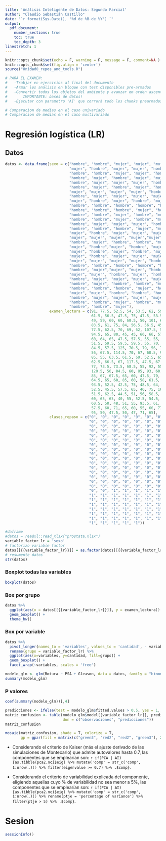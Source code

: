 ```yaml
---
title: 'Análisis Inteligente de Datos: Segundo Parcial'
author: "Claudio Sebastián Castillo"
date: "`r format(Sys.Date(), '%d de %B de %Y') `"
output:
  pdf_document: 
    number_sections: true
    toc: true 
    toc_depth: 3  
linestretch: 1
---
```


```r
knitr::opts_chunk$set(echo = F, warning = F, message = F, comment=NA )
knitr::opts_chunk$set(fig.align = 'center')
source("Unidad0_repos_and_tools.R")

# PARA EL EXAMEN:
#   -Trabjar en ejercicios al final del documento
#   -Armar los análisis en bloque con test disponibles pre-armados
#   -Convertir todos los objetos del ambiente y avanzar en orden ascentende estricto por chunk:
#       IMPORTANTE: bases de datos!
#   -Ejecutar con parametro 'AI' que correrá todo los chunks prearmados más los introducidos en el examen sin eval condicional

# Comparacion de medias en el caso univariado
# Comparacion de medias en el caso multivariado

```

# Regresión logística (LR)
## Datos

```r
datos <- data.frame(sexo = c("hombre", "hombre", "mujer", "mujer", "mujer", "hombre",
                             "mujer", "hombre", "mujer", "mujer", "hombre", "hombre",
                             "hombre", "hombre", "mujer", "mujer", "hombre", "mujer",
                             "hombre", "mujer", "hombre", "mujer", "mujer", "hombre",
                             "hombre", "mujer", "mujer", "mujer", "hombre", "hombre",
                             "hombre", "mujer", "hombre", "mujer", "hombre", "mujer",
                             "mujer", "mujer", "mujer", "mujer", "hombre", "mujer",
                             "hombre", "mujer", "mujer", "mujer", "mujer", "hombre",
                             "mujer", "hombre", "mujer", "hombre", "mujer", "mujer",
                             "hombre", "hombre", "hombre", "hombre", "hombre", "hombre",
                             "hombre", "hombre", "hombre", "mujer", "hombre", "hombre",
                             "hombre", "hombre", "mujer", "hombre", "mujer", "hombre",
                             "hombre", "hombre", "mujer", "hombre", "mujer", "mujer",
                             "hombre", "mujer", "mujer", "mujer", "hombre", "hombre",
                             "hombre", "hombre", "hombre", "mujer", "mujer", "mujer",
                             "mujer", "hombre", "mujer", "mujer", "mujer", "mujer",
                             "mujer", "mujer", "mujer", "mujer","mujer", "mujer",
                             "hombre", "mujer", "hombre", "hombre", "mujer", "mujer",
                             "mujer", "hombre","mujer", "hombre", "mujer", "mujer",
                             "mujer", "hombre", "mujer", "hombre", "mujer", "hombre",
                             "mujer", "hombre", "mujer", "mujer", "mujer", "mujer",
                             "mujer", "mujer", "mujer", "mujer", "hombre", "mujer",
                             "hombre", "hombre", "hombre", "hombre", "hombre", "hombre",
                             "hombre", "mujer","mujer", "mujer", "hombre", "hombre",
                             "mujer", "mujer", "hombre", "mujer", "hombre", "hombre",
                             "hombre", "mujer", "mujer", "mujer", "mujer", "hombre",
                             "hombre", "mujer", "hombre", "hombre", "mujer", "hombre",
                             "hombre", "hombre", "hombre", "mujer", "hombre", "hombre",
                             "mujer", "mujer", "hombre", "hombre", "hombre", "hombre",
                             "hombre", "mujer", "mujer", "mujer", "mujer", "hombre",
                             "hombre", "hombre", "mujer", "hombre", "mujer", "hombre",
                             "hombre", "hombre", "mujer"),
                    examen_lectura = c(91, 77.5, 52.5, 54, 53.5, 62, 59, 51.5,
                                       61.5, 56.5, 47.5, 75, 47.5, 53.5, 50, 50,
                                       49, 59, 60, 60, 60.5, 50, 101, 60, 60,
                                       83.5, 61, 75, 84, 56.5, 56.5, 45, 60.5,
                                       77.5, 62.5, 70, 69, 62, 107.5, 54.5, 92.5,
                                       94.5, 65, 80, 45, 45, 66, 66, 57.5, 42.5,
                                       60, 64, 65, 47.5, 57.5, 55, 55, 76.5,
                                       51.5, 59.5, 59.5, 59.5, 55, 70, 66.5,
                                       84.5, 57.5, 125, 70.5, 79, 56, 75, 57.5,
                                       56, 67.5, 114.5, 70, 67, 60.5, 95, 65.5,
                                       85, 55, 63.5, 61.5, 60, 52.5, 65, 87.5,
                                       62.5, 66.5, 67, 117.5, 47.5, 67.5, 67.5,
                                       77, 73.5, 73.5, 68.5, 55, 92, 55, 55, 60,
                                       120.5, 56, 84.5, 60, 85, 93, 60, 65, 58.5,
                                       85, 67, 67.5, 65, 60, 47.5, 79, 80, 57.5,
                                       64.5, 65, 60, 85, 60, 58, 61.5, 60, 65,
                                       93.5, 52.5, 42.5, 75, 48.5, 64, 66, 82.5,
                                       52.5, 45.5, 57.5, 65, 46, 75, 100, 77.5,
                                       51.5, 62.5, 44.5, 51, 56, 58.5, 69, 65,
                                       60, 65, 65, 40, 55, 52.5, 54.5, 74, 55,
                                       60.5, 50, 48, 51, 55, 93.5, 61, 52.5,
                                       57.5, 60, 71, 65, 60, 55, 60, 77, 52.5,
                                       95, 50, 47.5, 50, 47, 71, 65),
                    clases_repaso = c("0", "0", "0", "0", "0", "0", "0", "0",
                                      "0", "0", "0", "0", "0", "0", "0", "0",
                                      "0", "0", "0", "0", "0", "0", "0", "0",
                                      "0", "0", "0", "0", "0", "0", "0", "0",
                                      "0", "0", "0", "0", "0", "0", "0", "0",
                                      "0", "0", "0", "0", "0", "0", "0", "0",
                                      "0", "0", "0", "0", "0", "0", "0", "0",
                                      "0", "0", "0", "0", "0", "0", "0", "0",
                                      "0", "0", "0", "0", "0", "0", "0", "0",
                                      "0", "0", "0", "0", "0", "0", "0", "0",
                                      "0", "0", "0", "0", "0", "0", "0", "0",
                                      "0", "0", "0", "0", "0", "0", "0", "0",
                                      "0", "0", "0", "0", "0", "0", "0", "0",
                                      "0", "0", "0", "0", "0", "0", "0", "0",
                                      "0", "0", "0", "0", "0", "0", "0", "0",
                                      "0", "0", "0", "0", "0", "0", "0", "0",
                                      "0", "0", "1", "1", "1", "1", "1", "1",
                                      "1", "1", "1", "1", "1", "1", "1", "1",
                                      "1", "1", "1", "1", "1", "1", "1", "1",
                                      "1", "1", "1", "1", "1", "1", "1", "1",
                                      "1", "1", "1", "1", "1", "1", "1", "1",
                                      "1", "1", "1", "1", "1", "1", "1", "1",
                                      "1", "1", "1", "1", "1", "1", "1", "1",
                                      "1", "1", "1", "1", "1"))

#daframe
#datos = readxl::read_xlsx("prostata.xlsx") 
variable_factor_lr = 'sexo'
# factorizo variable factor
datos[[{{variable_factor_lr}}]] = as.factor(datos[[{{variable_factor_lr}}]]) 
# resumente datos
str(datos)
```
### Boxplot todas las variables

```r
boxplot(datos)
```

### Box por grupo

```r
datos %>% 
  ggplot(aes(x = datos[[{{variable_factor_lr}}]], y = examen_lectura)) + # mas variables agregar color o facet
  geom_boxplot() +
  theme_bw() 
```

### Box por variable

```r
datos %>% 
  pivot_longer(names_to = 'variables', values_to = 'cantidad', - variable_factor_lr) %>% 
  rename(grupo = variable_factor_lr) %>% 
  ggplot(aes(x=variables, y=cantidad, fill=grupo)) + 
  geom_boxplot() +
  facet_wrap(~variables, scales = 'free')
```

```r
modelo_glm <- glm(Rotura ~ PSA + Gleason, data = datos, family = "binomial")
summary(modelo_glm)
```

### P valores

```r
coef(summary(modelo_glm))[,4]
```

```r
predicciones <- ifelse(test = modelo_glm$fitted.values > 0.5, yes = 1, no = 0)
matriz_confusion <- table(modelo_glm$model[[variable_factor_lr]], predicciones,
                          dnn = c("observaciones", "predicciones"))
matriz_confusion
```

```r
mosaic(matriz_confusion, shade = T, colorize = T,
       gp = gpar(fill = matrix(c("green3", "red2", "red2", "green3"), 2, 2)))
```

<!-- Acorde al modelo, el logaritmo de odds de que un estudiante necesite clases de repaso esta negativamente relacionado con la puntuación obtenida en el examen de lectura (coeficiente parcial = -0.02617), siento significativa esta relación (p-value = 0.0324). También existe una relación significativa positiva entre el logaritmo de odds de necesitar clases de repaso y el género del estudiante (p-value = 0.0462), siendo, para un mismo resultado en el examen de lectura, mayor si el estudiante es hombre. En concreto los odds de que un hombre requiera clases de repaso son e0.64749=1.910739 mayores que los de las mujeres. (Esto se puede ver gráficamente representando el modelo para hombres y mujeres). -->



- Considerando el criterio de Kaiser (más el ajuste derivado de las simulaciones de Montecarlo) que admite autovalores hasta 0.7, las componentes que se emplearían son: `r if(PCA | AI){as.tibble(pca2.nci$eig) %>% mutate('comp' = str_c('comp', 1:nrow(.))) %>% filter(eigenvalue >= 0.7) %>% .$comp}`.              

- Considerando el criterio de variabilidad explicada del componente, eligiendo aquellas cuyo % de variabilidad no sea menor a 5%, las componentes que se emplearían son: `r if(PCA | AI){as.tibble(pca2.nci$eig) %>% mutate('comp' = str_c('comp', 1:nrow(.))) %>% rename(ptje = 'percentage of variance') %>% filter(ptje > 5) %>% .$comp}`.     



\pagebreak
# Sesion
```r
sessionInfo()
```

